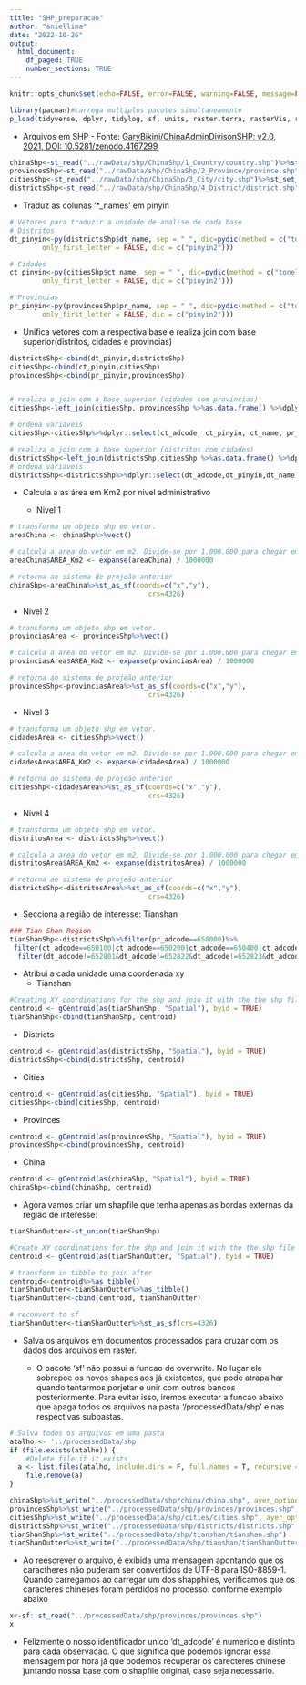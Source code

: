 ```yaml
---
title: "SHP_preparacao"
author: "aniellima"
date: "2022-10-26"
output:
  html_document: 
    df_paged: TRUE
    number_sections: TRUE
---
```


```r
knitr::opts_chunk$set(echo=FALSE, error=FALSE, warning=FALSE, message=FALSE)
```


```r
library(pacman)#carrega multiplos pacotes simultaneamente
p_load(tidyverse, dplyr, tidylog, sf, units, raster,terra, rasterVis, rgeos,pinyin, rgeos)
```


* Arquivos em SHP - Fonte: 
[GaryBikini/ChinaAdminDivisonSHP: v2.0, 2021, DOI: 10.5281/zenodo.4167299](https://github.com/GaryBikini/ChinaAdminDivisonSHP)
```r
chinaShp<-st_read("../rawData/shp/ChinaShp/1_Country/country.shp")%>%st_set_crs(4326)
provincesShp<-st_read("../rawData/shp/ChinaShp/2_Province/province.shp")%>%st_set_crs(4326)
citiesShp<-st_read("../rawData/shp/ChinaShp/3_City/city.shp")%>%st_set_crs(4326)
districtsShp<-st_read("../rawData/shp/ChinaShp/4_District/district.shp")%>%st_set_crs(4326)
```
 


* Traduz as colunas '*_names' em pinyin

```r
# Vetores para traduzir a unidade de analise de cada base 
# Distritos
dt_pinyin<-py(districtsShp$dt_name, sep = " ", dic=pydic(method = c("toneless"), multi = FALSE,
        only_first_letter = FALSE, dic = c("pinyin2")))

# Cidades
ct_pinyin<-py(citiesShp$ct_name, sep = " ", dic=pydic(method = c("toneless"), multi = FALSE,
        only_first_letter = FALSE, dic = c("pinyin2")))

# Provincias
pr_pinyin<-py(provincesShp$pr_name, sep = " ", dic=pydic(method = c("toneless"), multi = FALSE,
        only_first_letter = FALSE, dic = c("pinyin2")))
```


* Unifica vetores com a respectiva base e realiza join com base superior(distritos, cidades e provincias)
```r
districtsShp<-cbind(dt_pinyin,districtsShp)
citiesShp<-cbind(ct_pinyin,citiesShp)
provincesShp<-cbind(pr_pinyin,provincesShp)


# realiza o join com a base superior (cidades com provincias)
citiesShp<-left_join(citiesShp, provincesShp %>%as.data.frame() %>%dplyr::select(-geometry), by=c("pr_adcode","pr_name", "cn_adcode","cn_name"))

# ordena variaveis
citiesShp<-citiesShp%>%dplyr::select(ct_adcode, ct_pinyin, ct_name, pr_adcode, pr_pinyin, pr_name, cn_adcode, cn_name)

# realiza o join com a base superior (distritos com cidades)
districtsShp<-left_join(districtsShp,citiesShp %>%as.data.frame() %>%dplyr::select(-geometry), by=c("ct_adcode","ct_name","pr_adcode", "pr_name", "cn_adcode","cn_name"))
# ordena variaveis
districtsShp<-districtsShp%>%dplyr::select(dt_adcode,dt_pinyin,dt_name,ct_adcode, ct_pinyin, ct_name, pr_adcode, pr_pinyin, pr_name, cn_adcode, cn_name)
```



* Calcula a as área em Km2 por nivel administrativo

    +  Nivel 1

```r
# transforma um objeto shp em vetor.
areaChina <- chinaShp%>%vect()

# calcula a area do vetor em m2. Divide-se por 1.000.000 para chegar em km2
areaChina$AREA_Km2 <- expanse(areaChina) / 1000000

# retorna ao sistema de projeão anterior
chinaShp<-areaChina%>%st_as_sf(coords=c("x","y"), 
                                  crs=4326)
```


  +   Nivel 2
  
```r
# transforma um objeto shp em vetor.
provinciasArea <- provincesShp%>%vect()

# calcula a area do vetor em m2. Divide-se por 1.000.000 para chegar em km2
provinciasArea$AREA_Km2 <- expanse(provinciasArea) / 1000000

# retorna ao sistema de projeão anterior
provincesShp<-provinciasArea%>%st_as_sf(coords=c("x","y"), 
                                  crs=4326)
```

  +   Nivel 3

```r
# transforma um objeto shp em vetor.
cidadesArea <- citiesShp%>%vect()

# calcula a area do vetor em m2. Divide-se por 1.000.000 para chegar em km2
cidadesArea$AREA_Km2 <- expanse(cidadesArea) / 1000000

# retorna ao sistema de projeão anterior
citiesShp<-cidadesArea%>%st_as_sf(coords=c("x","y"), 
                                  crs=4326)
```

  +   Nivel 4
  
```r
# transforma um objeto shp em vetor.
distritosArea <- districtsShp%>%vect()

# calcula a area do vetor em m2. Divide-se por 1.000.000 para chegar em km2
distritosArea$AREA_Km2 <- expanse(distritosArea) / 1000000

# retorna ao sistema de projeão anterior
districtsShp<-distritosArea%>%st_as_sf(coords=c("x","y"), 
                                  crs=4326)
```

* Secciona a região de interesse: Tianshan

```r
### Tian Shan Region
tianShanShp<-districtsShp%>%filter(pr_adcode==650000)%>%
 filter(ct_adcode==650100|ct_adcode==650200|ct_adcode==650400|ct_adcode==652300|ct_adcode==652700|ct_adcode==654000|ct_adcode==654200|ct_adcode==652300|ct_adcode==652800|ct_adcode==659004|ct_adcode==659001|ct_adcode==659010|ct_adcode==653007|ct_adcode==659007|ct_adcode==659008)%>%
  filter(dt_adcode!=652801&dt_adcode!=652822&dt_adcode!=652823&dt_adcode!=652824&dt_adcode!=652825)
```


* Atribui a cada unidade uma coordenada xy
  +   Tianshan
  
```r
#Creating XY coordinations for the shp and join it with the the shp file
centroid <- gCentroid(as(tianShanShp, "Spatial"), byid = TRUE)
tianShanShp<-cbind(tianShanShp, centroid)
```
  
  + Districts
  
```r
centroid <- gCentroid(as(districtsShp, "Spatial"), byid = TRUE)
districtsShp<-cbind(districtsShp, centroid)
```

  +   Cities
  
```r
centroid <- gCentroid(as(citiesShp, "Spatial"), byid = TRUE)
citiesShp<-cbind(citiesShp, centroid)
```

  +   Provinces
  
```r
centroid <- gCentroid(as(provincesShp, "Spatial"), byid = TRUE)
provincesShp<-cbind(provincesShp, centroid)
```

  +   China
  
```r
centroid <- gCentroid(as(chinaShp, "Spatial"), byid = TRUE)
chinaShp<-cbind(chinaShp, centroid)
```

  + Agora vamos criar um shapfile que tenha apenas as bordas externas da região de interesse:
  
```r
tianShanOutter<-st_union(tianShanShp)

#Create XY coordinations for the shp and join it with the the shp file
centroid <- gCentroid(as(tianShanOutter, "Spatial"), byid = TRUE)

# transform in tibble to join after
centroid<-centroid%>%as_tibble()
tianShanOutter<-tianShanOutter%>%as_tibble()
tianShanOutter<-cbind(centroid, tianShanOutter)

# reconvert to sf
tianShanOutter<-tianShanOutter%>%st_as_sf(crs=4326)
```


* Salva os arquivos em documentos processados para cruzar com os dados dos arquivos em raster. 

  * O pacote 'sf' não possui a funcao de overwrite. No lugar ele sobrepoe os novos shapes aos já existentes, que pode atrapalhar quando tentarmos porjetar e unir com outros bancos posteriormente. Para evitar isso, iremos executar a funcao abaixo que apaga todos os arquivos na pasta '/processedData/shp' e nas respectivas subpastas.  
  
```r
# Salva todos os arquivos em uma pasta 
atalho <- '../processedData/shp'
if (file.exists(atalho)) {
    #Delete file if it exists
  a <- list.files(atalho, include.dirs = F, full.names = T, recursive = T)
    file.remove(a)
}
```


```r
chinaShp%>%st_write("../processedData/shp/china/china.shp", ayer_options = "ENCODING=UTF-8")
provincesShp%>%st_write("../processedData/shp/provinces/provinces.shp", ayer_options = "ENCODING=UTF-8")
citiesShp%>%st_write("../processedData/shp/cities/cities.shp", ayer_options = "ENCODING=UTF-8")
districtsShp%>%st_write("../processedData/shp/districts/districts.shp", ayer_options = "ENCODING=UTF-8")
tianShanShp%>%st_write("../processedData/shp/tianshan/tianshan.shp")
tianShanOutter%>%st_write("../processedData/shp/tianshan/tianShanOutter.shp", ayer_options = "ENCODING=UTF-8")
```

* Ao reescrever o arquivo, é exibida uma mensagem apontando que os caractheres não puderam ser convertidos de UTF-8 para ISO-8859-1. Quando carregamos ao carregar um dos shapphiles, verificamos que os caracteres chineses foram perdidos no processo. conforme exemplo abaixo 

```r
x<-sf::st_read("../processedData/shp/provinces/provinces.shp")
x
```

* Felizmente o nosso identificador unico 'dt_adcode' é numerico e distinto para cada observacao. O que significa que podemos ignorar essa mensagem por hora já que podemos recuperar os carecteres chinese juntando nossa base com o shapfile original, caso seja necessário.
